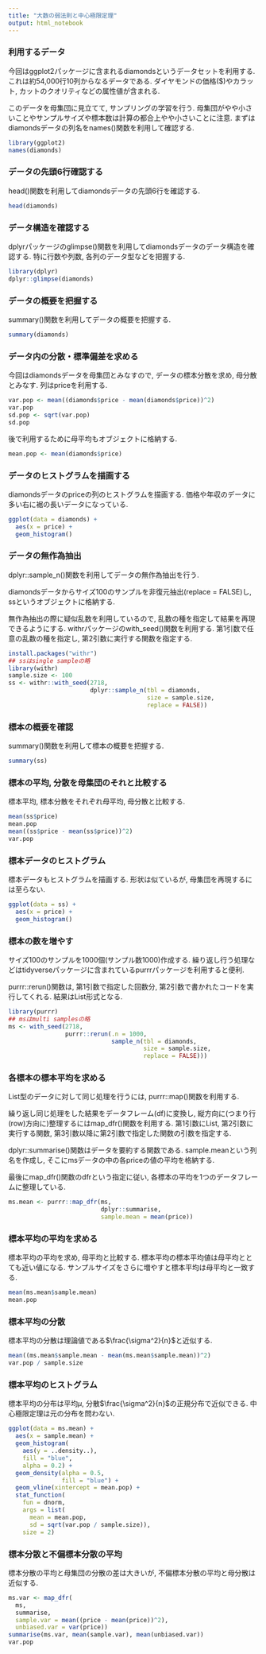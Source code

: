 ```yaml
---
title: "大数の弱法則と中心極限定理"
output: html_notebook
---
```


### 利用するデータ

今回はggplot2パッケージに含まれるdiamondsというデータセットを利用する.
これは約54,000行10列からなるデータである.
ダイヤモンドの価格($)やカラット, カットのクオリティなどの属性値が含まれる.

このデータを母集団に見立てて, サンプリングの学習を行う.
母集団がやや小さいことやサンプルサイズや標本数は計算の都合上やや小さいことに注意.
まずはdiamondsデータの列名をnames()関数を利用して確認する.

```r
library(ggplot2)
names(diamonds)
```

### データの先頭6行確認する

head()関数を利用してdiamondsデータの先頭6行を確認する.

```r
head(diamonds)
```

### データ構造を確認する

dplyrパッケージのglimpse()関数を利用してdiamondsデータのデータ構造を確認する.
特に行数や列数, 各列のデータ型などを把握する.

```r
library(dplyr)
dplyr::glimpse(diamonds)
```

### データの概要を把握する

summary()関数を利用してデータの概要を把握する.

```r
summary(diamonds)
```

### データ内の分散・標準偏差を求める

今回はdiamondsデータを母集団とみなすので, データの標本分散を求め, 母分散とみなす.
列はpriceを利用する.

```r
var.pop <- mean((diamonds$price - mean(diamonds$price))^2)
var.pop
sd.pop <- sqrt(var.pop)
sd.pop
```

後で利用するために母平均もオブジェクトに格納する.

```r
mean.pop <- mean(diamonds$price)
```


### データのヒストグラムを描画する

diamondsデータのpriceの列のヒストグラムを描画する.
価格や年収のデータに多い右に裾の長いデータになっている.

```r
ggplot(data = diamonds) +
  aes(x = price) +
  geom_histogram()
```

### データの無作為抽出

dplyr::sample_n()関数を利用してデータの無作為抽出を行う.

diamondsデータからサイズ100のサンプルを非復元抽出(replace = FALSE)し, ssというオブジェクトに格納する.

無作為抽出の際に疑似乱数を利用しているので, 乱数の種を指定して結果を再現できるようにする.
withrパッケージのwith_seed()関数を利用する.
第1引数で任意の乱数の種を指定し, 第2引数に実行する関数を指定する.

```r
install.packages("withr")
## ssはsingle sampleの略
library(withr)
sample.size <- 100
ss <- withr::with_seed(2718,
                       dplyr::sample_n(tbl = diamonds, 
                                       size = sample.size, 
                                       replace = FALSE))
```

### 標本の概要を確認

summary()関数を利用して標本の概要を把握する.

```r
summary(ss)
```

### 標本の平均, 分散を母集団のそれと比較する

標本平均, 標本分散をそれぞれ母平均, 母分散と比較する.

```r
mean(ss$price)
mean.pop
mean((ss$price - mean(ss$price))^2)
var.pop
```

### 標本データのヒストグラム

標本データもヒストグラムを描画する.
形状は似ているが, 母集団を再現するには至らない.

```r
ggplot(data = ss) +
  aes(x = price) +
  geom_histogram()
```

### 標本の数を増やす

サイズ100のサンプルを1000個(サンプル数1000)作成する.
繰り返し行う処理などはtidyverseパッケージに含まれているpurrrパッケージを利用すると便利.

purrr::rerun()関数は, 第1引数で指定した回数分, 第2引数で書かれたコードを実行してくれる.
結果はList形式となる.

```r
library(purrr)
## msはmulti samplesの略
ms <- with_seed(2718,
                purrr::rerun(.n = 1000,
                             sample_n(tbl = diamonds,
                                      size = sample.size,
                                      replace = FALSE)))
```

### 各標本の標本平均を求める

List型のデータに対して同じ処理を行うには, purrr::map()関数を利用する.

繰り返し同じ処理をした結果をデータフレーム(df)に変換し, 縦方向に(つまり行(row)方向に)整理するにはmap_dfr()関数を利用する.
第1引数にList, 第2引数に実行する関数, 第3引数以降に第2引数で指定した関数の引数を指定する.

dplyr::summarise()関数はデータを要約する関数である.
sample.meanという列名を作成し, そこにmsデータの中の各priceの値の平均を格納する.

最後にmap_dfr()関数のdfrという指定に従い, 各標本の平均を1つのデータフレームに整理している.

```r
ms.mean <- purrr::map_dfr(ms, 
                          dplyr::summarise,
                          sample.mean = mean(price))
```

### 標本平均の平均を求める

標本平均の平均を求め, 母平均と比較する.
標本平均の標本平均値は母平均ととても近い値になる.
サンプルサイズをさらに増やすと標本平均は母平均と一致する.

```r
mean(ms.mean$sample.mean)
mean.pop
```

### 標本平均の分散

標本平均の分散は理論値である$\frac{\sigma^2}{n}$と近似する.

```r
mean((ms.mean$sample.mean - mean(ms.mean$sample.mean))^2)
var.pop / sample.size
```

### 標本平均のヒストグラム

標本平均の分布は平均$\mu$, 分散$\frac{\sigma^2}{n}$の正規分布で近似できる.
中心極限定理は元の分布を問わない.

```r
ggplot(data = ms.mean) +
  aes(x = sample.mean) +
  geom_histogram(
    aes(y = ..density..),
    fill = "blue",
    alpha = 0.2) +
  geom_density(alpha = 0.5,
               fill = "blue") +
  geom_vline(xintercept = mean.pop) +
  stat_function(
    fun = dnorm,
    args = list(
      mean = mean.pop,
      sd = sqrt(var.pop / sample.size)),
    size = 2)
```

### 標本分散と不偏標本分散の平均

標本分散の平均と母集団の分散の差は大きいが, 不偏標本分散の平均と母分散は近似する.

```r
ms.var <- map_dfr(
  ms, 
  summarise, 
  sample.var = mean((price - mean(price))^2),
  unbiased.var = var(price))
summarise(ms.var, mean(sample.var), mean(unbiased.var))
var.pop
```
